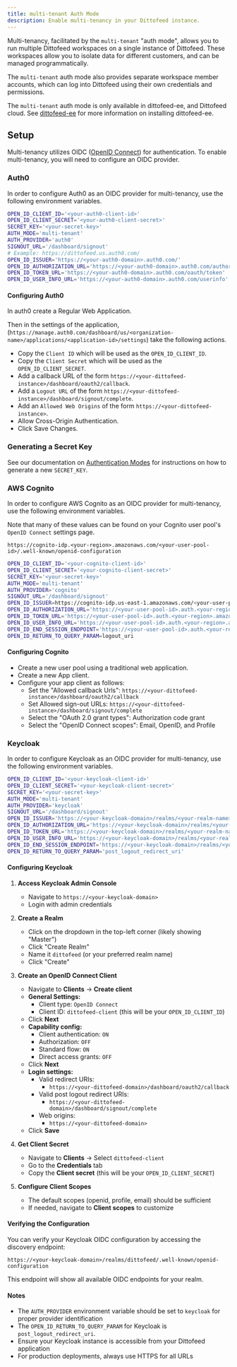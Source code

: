 ```yaml
---
title: multi-tenant Auth Mode
description: Enable multi-tenancy in your Dittofeed instance.
---
```


Multi-tenancy, facilitated by the `multi-tenant` "auth mode", allows you to run multiple Dittofeed workspaces on a single instance of Dittofeed. These workspaces allow you to isolate data for different customers, and can be managed programmatically.

The `multi-tenant` auth mode also provides separate workspace member accounts, which can log into Dittofeed using their own credentials and permissions.

The `multi-tenant` auth mode is only available in dittofeed-ee, and Dittofeed cloud. See [dittofeed-ee](/deployment/self-hosted/dittofeed-ee) for more information on installing dittofeed-ee.

## Setup

Multi-tenancy utilizes OIDC ([OpenID Connect](https://openid.net/developers/how-connect-works/)) for authentication. To enable multi-tenancy, you will need to configure an OIDC provider.

### Auth0

In order to configure Auth0 as an OIDC provider for multi-tenancy, use the following environment variables.

```bash .env
OPEN_ID_CLIENT_ID='<your-auth0-client-id>'
OPEN_ID_CLIENT_SECRET='<your-auth0-client-secret>'
SECRET_KEY='<your-secret-key>'
AUTH_MODE='multi-tenant'
AUTH_PROVIDER='auth0'
SIGNOUT_URL='/dashboard/signout'
# Example: https://dittofeed.us.auth0.com/
OPEN_ID_ISSUER='https://<your-auth0-domain>.auth0.com/'
OPEN_ID_AUTHORIZATION_URL='https://<your-auth0-domain>.auth0.com/authorize'
OPEN_ID_TOKEN_URL='https://<your-auth0-domain>.auth0.com/oauth/token'
OPEN_ID_USER_INFO_URL='https://<your-auth0-domain>.auth0.com/userinfo'
```

#### Configuring Auth0

In auth0 create a Regular Web Application.

Then in the settings of the application, (`https://manage.auth0.com/dashboard/us/<organization-name>/applications/<application-id>/settings`) take the following actions.

* Copy the `Client ID` which will be used as the `OPEN_ID_CLIENT_ID`.
* Copy the `Client Secret` which will be used as the `OPEN_ID_CLIENT_SECRET`.
* Add a callback URL of the form `https://<your-dittofeed-instance>/dashboard/oauth2/callback`.
* Add a `Logout URL` of the form `https://<your-dittofeed-instance>/dashboard/signout/complete`.
* Add an `Allowed Web Origins` of the form `https://<your-dittofeed-instance>`.
* Allow Cross-Origin Authentication.
* Click Save Changes.


### Generating a Secret Key

See our documentation on [Authentication Modes](/deployment/self-hosted/auth-modes) for instructions on how to generate a new `SECRET_KEY`.

### AWS Cognito

In order to configure AWS Cognito as an OIDC provider for multi-tenancy, use the following environment variables.

Note that many of these values can be found on your Cognito user pool's `OpenID Connect` settings page.

`https://cognito-idp.<your-region>.amazonaws.com/<your-user-pool-id>/.well-known/openid-configuration`


```bash .env
OPEN_ID_CLIENT_ID='<your-cognito-client-id>'
OPEN_ID_CLIENT_SECRET='<your-cognito-client-secret>'
SECRET_KEY='<your-secret-key>'
AUTH_MODE='multi-tenant'
AUTH_PROVIDER='cognito'
SIGNOUT_URL='/dashboard/signout'
OPEN_ID_ISSUER=https://cognito-idp.us-east-1.amazonaws.com/<your-user-pool-id>
OPEN_ID_AUTHORIZATION_URL='https://<your-user-pool-id>.auth.<your-region>.amazoncognito.com/oauth2/authorize'
OPEN_ID_TOKEN_URL='https://<your-user-pool-id>.auth.<your-region>.amazoncognito.com/oauth2/token'
OPEN_ID_USER_INFO_URL='https://<your-user-pool-id>.auth.<your-region>.amazoncognito.com/oauth2/userInfo'
OPEN_ID_END_SESSION_ENDPOINT='https://<your-user-pool-id>.auth.<your-region>.amazoncognito.com/logout'
OPEN_ID_RETURN_TO_QUERY_PARAM=logout_uri
```

#### Configuring Cognito

- Create a new user pool using a traditional web application.
- Create a new App client.
- Configure your app client as follows:
  - Set the "Allowed callback Urls": `https://<your-dittofeed-instance>/dashboard/oauth2/callback`
  - Set Allowed sign-out URLs: `https://<your-dittofeed-instance>/dashboard/signout/complete`
  - Select the "OAuth 2.0 grant types": Authorization code grant
  - Select the "OpenID Connect scopes": Email, OpenID, and Profile

### Keycloak

In order to configure Keycloak as an OIDC provider for multi-tenancy, use the following environment variables.

```bash .env
OPEN_ID_CLIENT_ID='<your-keycloak-client-id>'
OPEN_ID_CLIENT_SECRET='<your-keycloak-client-secret>'
SECRET_KEY='<your-secret-key>'
AUTH_MODE='multi-tenant'
AUTH_PROVIDER='keycloak'
SIGNOUT_URL='/dashboard/signout'
OPEN_ID_ISSUER='https://<your-keycloak-domain>/realms/<your-realm-name>'
OPEN_ID_AUTHORIZATION_URL='https://<your-keycloak-domain>/realms/<your-realm-name>/protocol/openid-connect/auth'
OPEN_ID_TOKEN_URL='https://<your-keycloak-domain>/realms/<your-realm-name>/protocol/openid-connect/token'
OPEN_ID_USER_INFO_URL='https://<your-keycloak-domain>/realms/<your-realm-name>/protocol/openid-connect/userinfo'
OPEN_ID_END_SESSION_ENDPOINT='https://<your-keycloak-domain>/realms/<your-realm-name>/protocol/openid-connect/logout'
OPEN_ID_RETURN_TO_QUERY_PARAM='post_logout_redirect_uri'
```

#### Configuring Keycloak

1. **Access Keycloak Admin Console**
   - Navigate to `https://<your-keycloak-domain>`
   - Login with admin credentials

2. **Create a Realm**
   - Click on the dropdown in the top-left corner (likely showing "Master")
   - Click "Create Realm"
   - Name it `dittofeed` (or your preferred realm name)
   - Click "Create"

3. **Create an OpenID Connect Client**
   - Navigate to **Clients** → **Create client**
   - **General Settings:**
     - Client type: `OpenID Connect`
     - Client ID: `dittofeed-client` (this will be your `OPEN_ID_CLIENT_ID`)
   - Click **Next**
   - **Capability config:**
     - Client authentication: `ON`
     - Authorization: `OFF`
     - Standard flow: `ON`
     - Direct access grants: `OFF`
   - Click **Next**
   - **Login settings:**
     - Valid redirect URIs: 
       - `https://<your-dittofeed-domain>/dashboard/oauth2/callback`
     - Valid post logout redirect URIs:
       - `https://<your-dittofeed-domain>/dashboard/signout/complete`
     - Web origins:
       - `https://<your-dittofeed-domain>`
   - Click **Save**

4. **Get Client Secret**
   - Navigate to **Clients** → Select `dittofeed-client`
   - Go to the **Credentials** tab
   - Copy the **Client secret** (this will be your `OPEN_ID_CLIENT_SECRET`)

5. **Configure Client Scopes**
   - The default scopes (openid, profile, email) should be sufficient
   - If needed, navigate to **Client scopes** to customize

#### Verifying the Configuration

You can verify your Keycloak OIDC configuration by accessing the discovery endpoint:

```
https://<your-keycloak-domain>/realms/dittofeed/.well-known/openid-configuration
```

This endpoint will show all available OIDC endpoints for your realm.

#### Notes

- The `AUTH_PROVIDER` environment variable should be set to `keycloak` for proper provider identification
- The `OPEN_ID_RETURN_TO_QUERY_PARAM` for Keycloak is `post_logout_redirect_uri`.
- Ensure your Keycloak instance is accessible from your Dittofeed application
- For production deployments, always use HTTPS for all URLs